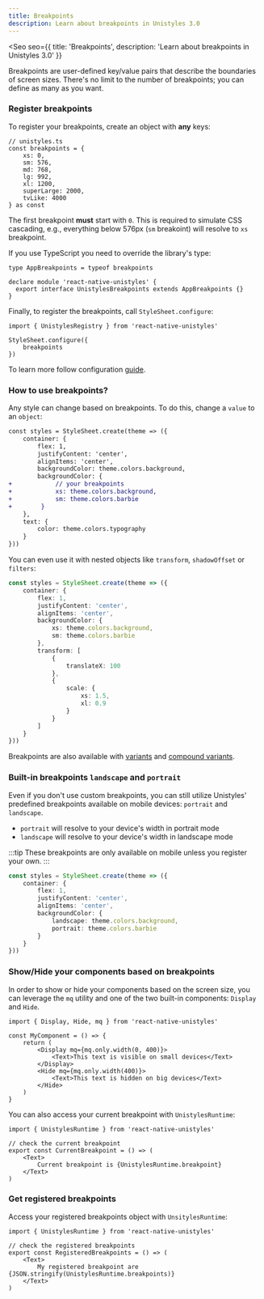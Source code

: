 ```yaml
---
title: Breakpoints
description: Learn about breakpoints in Unistyles 3.0
---
```



<Seo
    seo={{
        title: 'Breakpoints',
        description: 'Learn about breakpoints in Unistyles 3.0'
    }}
>

Breakpoints are user-defined key/value pairs that describe the boundaries of screen sizes.
There's no limit to the number of breakpoints; you can define as many as you want.

### Register breakpoints

To register your breakpoints, create an object with **any** keys:

```tsx
// unistyles.ts
const breakpoints = {
    xs: 0,
    sm: 576,
    md: 768,
    lg: 992,
    xl: 1200,
    superLarge: 2000,
    tvLike: 4000
} as const
```

The first breakpoint **must** start with `0`. This is required to simulate CSS cascading, e.g., everything below 576px (`sm` breakoint)
will resolve to `xs` breakpoint.

If you use TypeScript you need to override the library's type:

```tsx /name/
type AppBreakpoints = typeof breakpoints

declare module 'react-native-unistyles' {
  export interface UnistylesBreakpoints extends AppBreakpoints {}
}
```

Finally, to register the breakpoints, call `StyleSheet.configure`:

```tsx /addBreakpoints/
import { UnistylesRegistry } from 'react-native-unistyles'

StyleSheet.configure({
    breakpoints
})
```

To learn more follow configuration [guide](/v3/start/configuration).

### How to use breakpoints?

Any style can change based on breakpoints. To do this, change a `value` to an `object`:

```diff lang="tsx" /xs/ /sm/ del="backgroundColor: theme.colors.background" ins="backgroundColor: {"
const styles = StyleSheet.create(theme => ({
    container: {
        flex: 1,
        justifyContent: 'center',
        alignItems: 'center',
        backgroundColor: theme.colors.background,
        backgroundColor: {
+            // your breakpoints
+            xs: theme.colors.background,
+            sm: theme.colors.barbie
+        }
    },
    text: {
        color: theme.colors.typography
    }
}))
```

You can even use it with nested objects like `transform`,  `shadowOffset` or `filters`:

```ts /xs/ /sm/ /xl/
const styles = StyleSheet.create(theme => ({
    container: {
        flex: 1,
        justifyContent: 'center',
        alignItems: 'center',
        backgroundColor: {
            xs: theme.colors.background,
            sm: theme.colors.barbie
        },
        transform: [
            {
                translateX: 100
            },
            {
                scale: {
                    xs: 1.5,
                    xl: 0.9
                }
            }
        ]
    }
}))
```

Breakpoints are also available with [variants](/v3/references/variants/) and [compound variants](/v3/references/compound-variants/).


### Built-in breakpoints `landscape` and `portrait`

Even if you don't use custom breakpoints, you can still utilize Unistyles' predefined breakpoints available on mobile devices: `portrait` and `landscape`.

- `portrait` will resolve to your device's width in portrait mode
- `landscape` will resolve to your device's width in landscape mode

:::tip
These breakpoints are only available on mobile unless you register your own.
:::

```ts /landscape/ /portrait/
const styles = StyleSheet.create(theme => ({
    container: {
        flex: 1,
        justifyContent: 'center',
        alignItems: 'center',
        backgroundColor: {
            landscape: theme.colors.background,
            portrait: theme.colors.barbie
        }
    }
}))
```

### Show/Hide your components based on breakpoints

In order to show or hide your components based on the screen size, you can leverage the `mq` utility and one of the two built-in components: `Display` and `Hide`.

```tsx
import { Display, Hide, mq } from 'react-native-unistyles'

const MyComponent = () => {
    return (
        <Display mq={mq.only.width(0, 400)}>
            <Text>This text is visible on small devices</Text>
        </Display>
        <Hide mq={mq.only.width(400)}>
            <Text>This text is hidden on big devices</Text>
        </Hide>
    )
}
```

You can also access your current breakpoint with `UnistylesRuntime`:

```tsx /UnistylesRuntime.breakpoint/
import { UnistylesRuntime } from 'react-native-unistyles'

// check the current breakpoint
export const CurrentBreakpoint = () => (
    <Text>
        Current breakpoint is {UnistylesRuntime.breakpoint}
    </Text>
)
```

### Get registered breakpoints

Access your registered breakpoints object with `UnsitylesRuntime`:

```tsx /UnistylesRuntime.breakpoints/
import { UnistylesRuntime } from 'react-native-unistyles'

// check the registered breakpoints
export const RegisteredBreakpoints = () => (
    <Text>
        My registered breakpoint are {JSON.stringify(UnistylesRuntime.breakpoints)}
    </Text>
)
```

</Seo>
